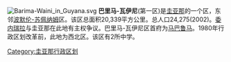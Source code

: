 [[File:Barima-Waini_in_Guyana.svg|right]]
'''巴里马-瓦伊尼'''(第一区)是[[圭亚那|圭亚那]]的一个区，东邻[[波默伦-苏佩纳姆|波默伦-苏佩纳姆]]区。该区总面积20,339平方公里。总人口24,275(2002)。[[委内瑞拉|委内瑞拉]]与圭亚那在此地有主权争议。巴里马-瓦伊尼区首府为[[马巴鲁马|马巴鲁马]]。1980年行政区划改革前，此地为西北区。该区有2所中学。

[[Category:圭亚那行政区划|Category:圭亚那行政区划]]